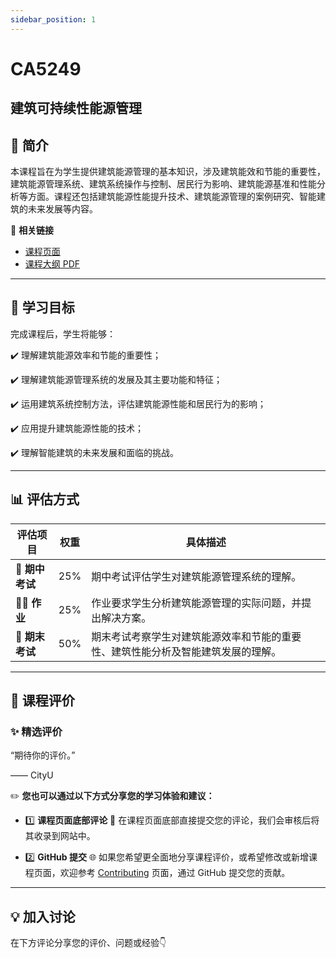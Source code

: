 ```yaml
---
sidebar_position: 1
---
```


# CA5249
## 建筑可持续性能源管理

## **📘 简介**
本课程旨在为学生提供建筑能源管理的基本知识，涉及建筑能效和节能的重要性，建筑能源管理系统、建筑系统操作与控制、居民行为影响、建筑能源基准和性能分析等方面。课程还包括建筑能源性能提升技术、建筑能源管理的案例研究、智能建筑的未来发展等内容。

🔗 **相关链接**
- [课程页面](https://www.cityu.edu.hk/catalogue/pg/202425/course/CA5249.htm)
- [课程大纲 PDF](https://www.cityu.edu.hk/catalogue/pg/202425/course/CA5249.pdf)

---

## **🎯 学习目标**

完成课程后，学生将能够：

✔️ 理解建筑能源效率和节能的重要性；

✔️ 理解建筑能源管理系统的发展及其主要功能和特征；

✔️ 运用建筑系统控制方法，评估建筑能源性能和居民行为的影响；

✔️ 应用提升建筑能源性能的技术；

✔️ 理解智能建筑的未来发展和面临的挑战。

---

## **📊 评估方式**

| **评估项目**          | **权重** | **具体描述**                                                                                       |
|----------------------|---------|---------------------------------------------------------------------------------------------------|
| **📝 期中考试**       | 25%     | 期中考试评估学生对建筑能源管理系统的理解。                                                       |
| **🧑‍💻 作业**         | 25%     | 作业要求学生分析建筑能源管理的实际问题，并提出解决方案。                                          |
| **📄 期末考试**       | 50%     | 期末考试考察学生对建筑能源效率和节能的重要性、建筑性能分析及智能建筑发展的理解。                   |

---

## **💬 课程评价**

### ✨ **精选评价**
<div className={commentStyles.commentBox}>
    <p className={commentStyles.commentText}>
        “期待你的评价。”
    </p>
    <p className={commentStyles.commentAuthor}>—— CityU</p>
</div>

✏️ **您也可以通过以下方式分享您的学习体验和建议：**

- 1️⃣ **课程页面底部评论**
💬 在课程页面底部直接提交您的评论，我们会审核后将其收录到网站中。

- 2️⃣ **GitHub 提交**
🌐 如果您希望更全面地分享课程评价，或希望修改或新增课程页面，欢迎参考 [Contributing](https://penjc.github.io/cityU-navigator/contributing) 页面，通过 GitHub 提交您的贡献。

---

## **💡 加入讨论**

在下方评论分享您的评价、问题或经验👇
<Utterances />